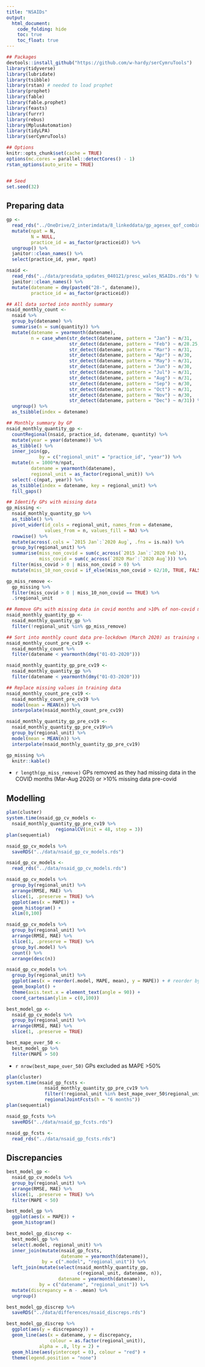 ```yaml
---
title: "NSAIDs"
output: 
  html_document:
    code_folding: hide
    toc: true
    toc_float: true
---
```


```r
## Packages
devtools::install_github("https://github.com/w-hardy/serCymruTools")
library(tidyverse)
library(lubridate)
library(tsibble)
library(rstan) # needed to load prophet
library(prophet)
library(fable)
library(fable.prophet)
library(feasts)
library(furrr)
library(rebus)
library(MplusAutomation)
library(tidyLPA)
library(serCymruTools)

## Options
knitr::opts_chunk$set(cache = TRUE)
options(mc.cores = parallel::detectCores() - 1)
rstan_options(auto_write = TRUE)


## Seed
set.seed(32)

```

## Preparing data

```r
gp <- 
  read_rds("../OneDrive/2_interimdata/8_linkeddata/gp_agesex_qof_combined.rds") %>% 
  mutate(npat = N,
         N = NULL,
         practice_id = as_factor(practiceid)) %>% 
  ungroup() %>% 
  janitor::clean_names() %>% 
  select(practice_id, year, npat)

nsaid <- 
  read_rds("../data/presdata_updates_040121/presc_wales_NSAIDs.rds") %>% 
  janitor::clean_names() %>% 
  mutate(datename = dmy(paste0("28-", datename)),
         practice_id = as_factor(practiceid))

## All data sorted into monthly summary
nsaid_monthly_count <- 
  nsaid %>% 
  group_by(datename) %>% 
  summarise(n = sum(quantity)) %>% 
  mutate(datename = yearmonth(datename),
         n = case_when(str_detect(datename, pattern = "Jan") ~ n/31,
                       str_detect(datename, pattern = "Feb") ~ n/28.25,
                       str_detect(datename, pattern = "Mar") ~ n/31,
                       str_detect(datename, pattern = "Apr") ~ n/30,
                       str_detect(datename, pattern = "May") ~ n/31,
                       str_detect(datename, pattern = "Jun") ~ n/30,
                       str_detect(datename, pattern = "Jul") ~ n/31,
                       str_detect(datename, pattern = "Aug") ~ n/31,
                       str_detect(datename, pattern = "Sep") ~ n/30,
                       str_detect(datename, pattern = "Oct") ~ n/31,
                       str_detect(datename, pattern = "Nov") ~ n/30,
                       str_detect(datename, pattern = "Dec") ~ n/31)) %>% 
  ungroup() %>% 
  as_tsibble(index = datename)

## Monthly summary by GP
nsaid_monthly_quantity_gp <- 
  countRegional(nsaid, practice_id, datename, quantity) %>% 
  mutate(year = year(datename)) %>%
  as_tibble() %>% 
  inner_join(gp, 
            by = c("regional_unit" = "practice_id", "year")) %>% 
  mutate(n = 1000*n/npat,
         datename = yearmonth(datename),
         regional_unit = as_factor(regional_unit)) %>% 
  select(-c(npat, year)) %>% 
  as_tsibble(index = datename, key = regional_unit) %>% 
  fill_gaps()

## Identify GPs with missing data 
gp_missing <- 
  nsaid_monthly_quantity_gp %>% 
  as_tibble() %>% 
  pivot_wider(id_cols = regional_unit, names_from = datename,
              values_from = n, values_fill = NA) %>% 
  rowwise() %>% 
  mutate(across(.cols = `2015 Jan`:`2020 Aug`, .fns = is.na)) %>% 
  group_by(regional_unit) %>% 
  summarise(miss_non_covid = sum(c_across(`2015 Jan`:`2020 Feb`)),
            miss_covid = sum(c_across(`2020 Mar`:`2020 Aug`))) %>% 
  filter(miss_covid > 0 | miss_non_covid > 0) %>% 
  mutate(miss_10_non_covid = if_else(miss_non_covid > 62/10, TRUE, FALSE))

gp_miss_remove <- 
  gp_missing %>% 
  filter(miss_covid > 0 | miss_10_non_covid == TRUE) %>% 
  .$regional_unit

## Remove GPs with missing data in covid months and >10% of non-covid months
nsaid_monthly_quantity_gp <- 
  nsaid_monthly_quantity_gp %>% 
  filter(!regional_unit %in% gp_miss_remove)

## Sort into monthly count data pre-lockdown (March 2020) as training data
nsaid_monthly_count_pre_cv19 <- 
  nsaid_monthly_count %>% 
  filter(datename < yearmonth(dmy("01-03-2020"))) 

nsaid_monthly_quantity_gp_pre_cv19 <- 
  nsaid_monthly_quantity_gp %>% 
  filter(datename < yearmonth(dmy("01-03-2020"))) 

## Replace missing values in training data
nsaid_monthly_count_pre_cv19 <- 
  nsaid_monthly_count_pre_cv19 %>% 
  model(mean = MEAN(n)) %>%
  interpolate(nsaid_monthly_count_pre_cv19)

nsaid_monthly_quantity_gp_pre_cv19 <- 
  nsaid_monthly_quantity_gp_pre_cv19%>% 
  group_by(regional_unit) %>% 
  model(mean = MEAN(n)) %>% 
  interpolate(nsaid_monthly_quantity_gp_pre_cv19)

```

```r
gp_missing %>% 
  knitr::kable()
```


* `r length(gp_miss_remove)` GPs removed as they had missing data in the COVID months (Mar-Aug 2020) or >10% missing data pre-covid


## Modelling

```r
plan(cluster)
system.time(nsaid_gp_cv_models <-
  nsaid_monthly_quantity_gp_pre_cv19 %>%
                  regionalCV(init = 48, step = 3))
plan(sequential)

nsaid_gp_cv_models %>%
  saveRDS("../data/nsaid_gp_cv_models.rds")

nsaid_gp_cv_models <- 
  read_rds("../data/nsaid_gp_cv_models.rds")

nsaid_gp_cv_models %>% 
  group_by(regional_unit) %>% 
  arrange(RMSE, MAE) %>% 
  slice(1, .preserve = TRUE) %>% 
  ggplot(aes(x = MAPE)) +
  geom_histogram() +
  xlim(0,100)

nsaid_gp_cv_models %>% 
  group_by(regional_unit) %>% 
  arrange(RMSE, MAE) %>% 
  slice(1, .preserve = TRUE) %>% 
  group_by(.model) %>% 
  count() %>% 
  arrange(desc(n))

nsaid_gp_cv_models %>% 
  group_by(regional_unit) %>% 
  ggplot(aes(x = reorder(.model, MAPE, mean), y = MAPE)) + # reorder by mean of y
  geom_boxplot() +
  theme(axis.text.x = element_text(angle = 90)) +
  coord_cartesian(ylim = c(0,100))

```


```r
best_model_gp <- 
  nsaid_gp_cv_models %>% 
  group_by(regional_unit) %>% 
  arrange(RMSE, MAE) %>% 
  slice(1, .preserve = TRUE)

best_mape_over_50 <- 
  best_model_gp %>% 
  filter(MAPE > 50)

```

* `r nrow(best_mape_over_50)` GPs excluded as MAPE >50%

```r
plan(cluster)
system.time(nsaid_gp_fcsts <-
              nsaid_monthly_quantity_gp_pre_cv19 %>%
              filter(!regional_unit %in% best_mape_over_50$regional_unit) %>%
              regionalJointFcsts(h = "6 months"))
plan(sequential)

nsaid_gp_fcsts %>%
  saveRDS("../data/nsaid_gp_fcsts.rds")

nsaid_gp_fcsts <- 
  read_rds("../data/nsaid_gp_fcsts.rds")

```


## Discrepancies

```r
best_model_gp <- 
  nsaid_gp_cv_models %>% 
  group_by(regional_unit) %>% 
  arrange(RMSE, MAE) %>% 
  slice(1, .preserve = TRUE) %>% 
  filter(MAPE < 50)

best_model_gp %>% 
  ggplot(aes(x = MAPE)) + 
  geom_histogram()

best_model_gp_discrep <- 
  best_model_gp %>% 
  select(.model, regional_unit) %>% 
  inner_join(mutate(nsaid_gp_fcsts,
                    datename = yearmonth(datename)), 
             by = c(".model", "regional_unit")) %>%
  left_join(mutate(select(nsaid_monthly_quantity_gp, 
                          c(regional_unit, datename, n)), 
                   datename = yearmonth(datename)),
            by = c("datename", "regional_unit")) %>% 
  mutate(discrepancy = n - .mean) %>% 
  ungroup()

best_model_gp_discrep %>% 
  saveRDS("../data/differences/nsaid_discreps.rds")

best_model_gp_discrep %>% 
  ggplot(aes(y = discrepancy)) +
  geom_line(aes(x = datename, y = discrepancy, 
                colour = as.factor(regional_unit)),
            alpha = .8, lty = 2) +
  geom_hline(aes(yintercept = 0), colour = "red") +
  theme(legend.position = "none")

```
